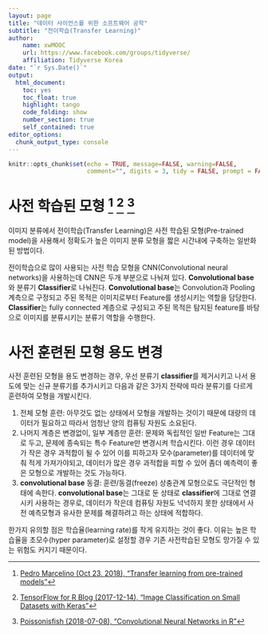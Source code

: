 ```yaml
---
layout: page
title: "데이터 사이언스를 위한 소프트웨어 공학"
subtitle: "전이학습(Transfer Learning)"
author:
    name: xwMOOC
    url: https://www.facebook.com/groups/tidyverse/
    affiliation: Tidyverse Korea
date: "`r Sys.Date()`"
output:
  html_document: 
    toc: yes
    toc_float: true
    highlight: tango
    code_folding: show
    number_section: true
    self_contained: true
editor_options: 
  chunk_output_type: console
---
```


```r
knitr::opts_chunk$set(echo = TRUE, message=FALSE, warning=FALSE,
                      comment="", digits = 3, tidy = FALSE, prompt = FALSE, fig.align = 'center')
```

# 사전 학습된 모형 [^pre-trained-model] [^rstudio-cats-vs-dogs] [^transfer-learning-poissonifish] {#transfer-learning}

[^pre-trained-model]: [Pedro Marcelino (Oct 23, 2018), "Transfer learning from pre-trained models"](https://towardsdatascience.com/transfer-learning-from-pre-trained-models-f2393f124751)

[^rstudio-cats-vs-dogs]: [TensorFlow for R Blog (2017-12-14), "Image Classification on Small Datasets with Keras"](https://blogs.rstudio.com/tensorflow/posts/2017-12-14-image-classification-on-small-datasets/)

[^transfer-learning-poissonifish]: [Poissonisfish (2018-07-08), "Convolutional Neural Networks in R"](https://poissonisfish.wordpress.com/2018/07/08/convolutional-neural-networks-in-r/)

이미지 분류에서 전이학습(Transfer Learning)은 사전 학습된 모형(Pre-trained model)을 사용해서 정확도가 높은 이미지 분류 모형을 짧은 시간내에 구축하는 일반화된 방법이다.

전이학습으로 많이 사용되는 사전 학습 모형을 CNN(Convolutional neural networks)을 사용하는데 CNN은 두개 부분으로 나눠져 있다.
**Convolutional base**와 분류기 **Classifier**로 나눠진다. **Convolutional base**는 Convolution과 Pooling 계측으로 구정되고 주된 목적은 이미지로부터 Feature를 생성시키는 역할을 담당한다. **Classifier**는 fully connected 계층으로 구성되고 주된 목적은 탐지된 feature를 바탕으로 이미지를 분류시키는 분류기 역할을 수행한다.


# 사전 훈련된 모형 용도 변경 {#transfer-learning-repurposing}

사전 훈련된 모형을 용도 변경하는 경우, 
우선 분류기 **classifier**를 제거시키고 나서 용도에 맞는 신규 분류기를 추가시키고 
다음과 같은 3가지 전략에 따라 분류기를 다르게 훈련하여 모형을 개발시킨다.

1. 전체 모형 훈련: 아무것도 없는 상태에서 모형을 개발하는 것이기 때문에 대량의 데이터가 필요하고 따라서 엄청난 양의 컴퓨팅 자원도 소요된다.
1. 나머지 계층은 변경없이, 일부 계층만 훈련: 문제와 독립적인 일반 Feature는 그대로 두고, 문제에 종속되는 특수 Feature만 변경시켜 학습시킨다. 이런 경우 데이터가 작은 경우 과적합이 될 수 있어 이를 피하고자 모수(parameter)를 데이터에 맞춰 적게 가져가야되고, 데이터가 많은 경우 과적합을 피할 수 있어 좀더 예측력이 좋은 모형으로 개발하는 것도 가능하다.
1. **convolutional base** 동결: 훈련/동결(freeze) 상충관계 모형으로도 극단적인 형태에 속한다. **convolutional base**는 그대로 둔 상태로 **classifier**에 그대로 연결시키 사용하는 경우로, 데이터가 작은데 컴퓨팅 자원도 넉넉하지 못한 상태에서 사전 예측모형과 유사한 문제를 해결하려고 하는 상태에 적합하다.

한가지 유의할 점은 학습율(learning rate)를 작게 유지하는 것이 좋다. 이유는 높은 학습율을 초모수(hyper parameter)로 설정할 경우 기존 사전학습된 모형도 망가질 수 있는 위험도 커지기 때문이다.







